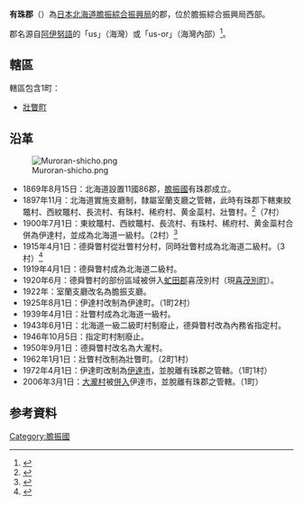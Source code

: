 {{日本郡
| 郡=有珠郡
| 日文原名=有珠郡
| 平假名=うすぐん
| 羅馬字拼音=Usu-gun
| 都道府縣=北海道
| 支廳=膽振綜合振興局
| 町=1
| 村=
| 經度=
| 緯度=
| 地圖=[[File:Sobetsu_in_Iburi_Subprefecture.gif|250px]]
}}
'''有珠郡'''（{{jpn|j=有珠郡|hg=うすぐん|rm=Usu gun|f=y}}）為[[日本|日本]][[北海道|北海道]][[膽振綜合振興局|膽振綜合振興局]]的郡，位於膽振綜合振興局西部。

郡名源自[[阿伊努語|阿伊努語]]的「us」（海灣）或「us-or」（海灣內部）<ref>{{Cite web|url=http://www.pref.hokkaido.lg.jp/ks/ass/grp/1120P.pdf|title=アイヌ語地名リスト|accessdate=2017-08-16|author=北海道庁|date=|publisher=北海道庁|archive-date=2018-04-17|archive-url=https://web.archive.org/web/20180417012737/http://www.pref.hokkaido.lg.jp/ks/ass/grp/1120P.pdf|dead-url=no}}</ref>。
==轄區==
轄區包含1町：
*[[壯瞥町|壯瞥町]]

==沿革==
[[Image:Muroran-shicho.png|thumb]]
*1869年8月15日：北海道設置11國86郡，[[膽振國|膽振國]]有珠郡成立。
*1897年11月：北海道實施支廳制，隸屬室蘭支廳之管轄，此時有珠郡下轄東紋鼈村、西紋鼈村、長流村、有珠村、稀府村、黄金蘂村、壯瞥村。<ref>{{Cite web|url=http://homepage1.nifty.com/ishato/tiri/sityoson/01hokkai/01_hokkai11.htm#osima |title=市町村的變遷 - 北海道［道央・道南］ |publisher=ISSIE |accessdate=2008年4月5日 |language=ja |deadurl=yes |archiveurl=https://web.archive.org/web/20090930122953/http://homepage1.nifty.com/ishato/tiri/sityoson/01hokkai/01_hokkai11.htm |archivedate=2009年9月30日 }}</ref>（7村）
*1900年7月1日：東紋鼈村、西紋鼈村、長流村、有珠村、稀府村、黄金蘂村合併為伊達村，並成為北海道一級村。（2村）<ref>{{Cite web| publisher=伊達市政府| title=伊達市的沿革| url=http://www.city.date.hokkaido.jp/kikakuzaisei/kikaku/n96bln000000i4kg.html| accessdate=2007年11月16日| language=ja| deadurl=yes| archiveurl=https://web.archive.org/web/20070810064535/http://www.city.date.hokkaido.jp/kikakuzaisei/kikaku/n96bln000000i4kg.html| archivedate=2007年8月10日}}</ref>
*1915年4月1日：德舜瞥村從壯瞥村分村，同時壯瞥村成為北海道二級村。（3村）<ref>{{Cite web| publisher=壯瞥町公所| title=壯瞥町的概要| url=http://www.town.sobetsu.hokkaido.jp/cgi-bin/odb-get.exe?WIT_template=AC020000&WIT_oid=icityv2::Contents::1031| accessdate=2007年11月25日| language=ja| deadurl=yes| archiveurl=https://web.archive.org/web/20040817194708/http://www.town.sobetsu.hokkaido.jp/cgi-bin/odb-get.exe?WIT_template=AC020000&WIT_oid=icityv2%3A%3AContents%3A%3A1031| archivedate=2004年8月17日}}</ref>
*1919年4月1日：德舜瞥村成為北海道二級村。
*1920年6月：德舜瞥村的部份區域被併入[[虻田郡|虻田郡]]喜茂別村（現[[喜茂別町|喜茂別町]]）。
*1922年：室蘭支廳改名為膽振支廳。
*1925年8月1日：伊達村改制為伊達町。（1町2村）
*1939年4月1日：壯瞥村成為北海道一級村。
*1943年6月1日：北海道一級二級町村制廢止，德舜瞥村改為內務省指定村。
*1946年10月5日：指定町村制廢止。
*1950年9月1日：德舜瞥村改名為大瀧村。
*1962年1月1日：壯瞥村改制為壯瞥町。（2町1村）
*1972年4月1日：伊達町改制為[[伊達市_(北海道)|伊達市]]，並脫離有珠郡之管轄。（1町1村）
*2006年3月1日：[[大瀧村_(北海道)|大瀧村]]被[[市町村合併|併入]]伊達市，並脫離有珠郡之管轄。（1町）

==参考資料==
{{Reflist}}

{{膽振綜合振興局}}
{{膽振國的郡}}

[[Category:膽振國|Category:膽振國]]